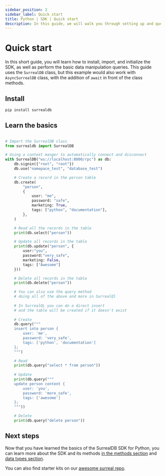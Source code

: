 ```yaml
---
sidebar_position: 2
sidebar_label: Quick start
title: Python | SDK | Quick start
description: In this guide, we will walk you through setting up and querying your first project with the SurrealDB SDK for Python.
---
```


# Quick start

In this short guide, you will learn how to install, import, and initialize the SDK, as well as perform the basic data manipulation queries. 
This guide uses the `SurrealDB` class, but this example would also work with `AsyncSurrealDB` class, with the addition of `await` in front of the class methods.


## Install

```sh
pip install surrealdb
```

## Learn the basics



```python

# Import the SurrealDB class
from surrealdb import SurrealDB

# Using a context manger to automatically connect and disconnect
with SurrealDB("ws://localhost:8000/rpc") as db:
    db.signin({"root", "root"})
    db.use("namepace_test", "database_test")

    # Create a record in the person table
    db.create(
        "person",
        {
            user: "me",
            password: "safe",
            marketing: True,
            tags: ["python", "documentation"],
        },
    )

    # Read all the records in the table
    print(db.select("person"))

    # Update all records in the table
    print(db.update("person", {
        user:"you",
        password:"very_safe",
        marketing: False,
        tags: ["Awesome"]
    }))

    # Delete all records in the table
    print(db.delete("person"))

    # You can also use the query method 
    # doing all of the above and more in SurrealQl
    
    # In SurrealQL you can do a direct insert 
    # and the table will be created if it doesn't exist
    
    # Create
    db.query("""
    insert into person {
        user: 'me',
        password: 'very_safe',
        tags: ['python', 'documentation']
    };
    """)

    # Read
    print(db.query("select * from person"))
    
    # Update
    print(db.query("""
    update person content {
        user: 'you',
        password: 'more_safe',
        tags: ['awesome']
    };
    """))

    # Delete
    print(db.query("delete person"))
```

## Next steps

Now that you have learned the basics of the SurrealDB SDK for Python, you can learn more about the SDK and its methods [in the methods section](/docs/sdk/python/methods) and [data types section](/docs/sdk/python/data-types).

You can also find starter kits on our [awesome surreal repo](https://github.com/surrealdb/awesome-surreal?tab=readme-ov-file#starter-kits).